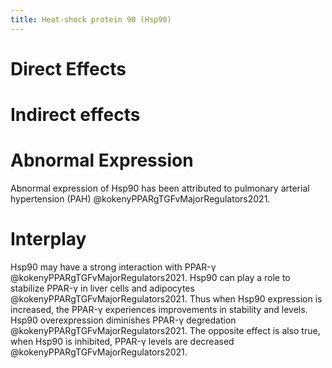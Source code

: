 ```yaml
---
title: Heat-shock protein 90 (Hsp90)
---
```



# Direct Effects

# Indirect effects


# Abnormal Expression

Abnormal expression of Hsp90 has been attributed to pulmonary arterial hypertension (PAH) @kokenyPPARgTGFvMajorRegulators2021.


# Interplay

Hsp90 may have a strong interaction with PPAR-&gamma; @kokenyPPARgTGFvMajorRegulators2021.
Hsp90 can play a role to stabilize PPAR-&gamma; in liver cells and adipocytes @kokenyPPARgTGFvMajorRegulators2021.
Thus when Hsp90 expression is increased, the PPAR-&gamma; experiences improvements in stability and levels.
Hsp90 overexpression diminishes PPAR-&gamma; degredation @kokenyPPARgTGFvMajorRegulators2021.
The opposite effect is also true, when Hsp90 is inhibited, PPAR-&gamma; levels are decreased @kokenyPPARgTGFvMajorRegulators2021.


